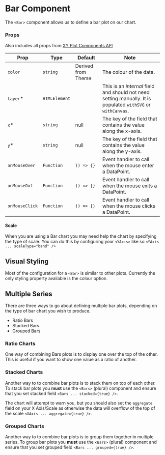 
# Bar Component

The `<Bar>` component allows us to define a bar plot on our chart.

<Canvas>
    <Story id="xycharts-bar--basic" />
</Canvas>

### Props

Also includes all props from [XY Plot Components API](XYPlot.md)

| Prop           | Type          | Default            | Note                                                                                                         |
| -------------- | ------------- | ------------------ | ------------------------------------------------------------------------------------------------------------ |
| `color`        | `string`      | Derived from Theme | The colour of the data.                                                                                      |
| `layer`\*      | `HTMLElement` |                    | This is an _internal_ field and should not need setting manually. It is populated `withSVG` or `withCanvas`. |
| `x`\*          | `string`      | null               | The key of the field that contains the value along the x-axis.                                               |
| `y`\*          | `string`      | null               | The key of the field that contains the value along the y-axis.                                               |
| `onMouseOver`  | `Function`    | `() => {}`         | Event handler to call when the mouse enter a DataPoint.                                                      |
| `onMouseOut`   | `Function`    | `() => {}`         | Event handler to call when the mouse exits a DataPoint.                                                      |
| `onMouseClick` | `Function`    | `() => {}`         | Event handler to call when the mouse clicks a DataPoint.                                                     |

#### Scale

When you are using a Bar chart you may need help the chart by specifying the type of scale. You can do this by configuring your `<YAxis>` like so `<YAxis ... scaleType="band" />`

## Visual Styling

Most of the configuration for a `<Bar>` is similar to other plots. Currently the only styling property avaliable is the colour option.

<Canvas>
    <Story id="xycharts-bar--color" />
</Canvas>

## Multiple Series

There are three ways to go about defining multiple bar plots, depending on the type of bar chart you wish to produce.

-   Ratio Bars
-   Stacked Bars
-   Grouped Bars

### Ratio Charts

One way of combining Bars plots is to display one over the top of the other. This is useful if you want to show one value as a ratio of another.

<Canvas>
    <Story id="xycharts-bar--ratio" />
</Canvas>

### Stacked Charts

Another way to to combine bar plots is to stack them on top of each other. To stack bar plots you **must** use the `<Bars>` (plural) component and ensure that you set stacked field `<Bars ... stacked={true} />`.

The chart will attempt to warn you, but you should also set the `aggregate` field on your X Axis/Scale as otherwise the data will overflow of the top of the scale `<XAxis ... aggregate={true} />`.

<Canvas>
    <Story id="xycharts-bar--stacked" />
</Canvas>

### Grouped Charts

Another way to to combine bar plots is to group them together in multiple series. To group bar plots you **must** use the `<Bars>` (plural) component and ensure that you set grouped field `<Bars ... grouped={true} />`.

<Canvas>
    <Story id="xycharts-bar--grouped" />
</Canvas>
